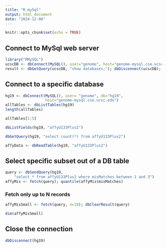```yaml
---
title: "R_mySql"
output: html_document
date: "2024-12-08"
---
```


```r
knitr::opts_chunk$set(echo = TRUE)
```

## Connect to MySql web server

```r
library("RMySQL")
ucscDB <- dbConnect(MySQL(), user="genome", host="genome-mysql.cse.ucsc.edu")
result <- dbGetQuery(ucscDB, "show databases;"); dbDisconnect(ucscDB);
```

## Connect to a specific database

```r
hg19 <- dbConnect(MySQL(), user= "genome", db="hg19",
                  host="genome-mysql.cse.ucsc.edu")
allTables <- dbListTables(hg19)
length(allTables)
```

```r
allTables[1:5]
```
```r
dbListFields(hg19, "affyU133Plus2")
```
```r
dbGetQuery(hg19, "select count(*) from affyU133Plus2")
```
```r
affyData <- dbReadTable(hg19, "affyU133Plus2")
```
## Select specific subset out of a DB table
```r
query <- dbSendQuery(hg19, 
    "select * from affyU133Plus2 where misMatches between 1 and 3")
affyMis <- fetch(query); quantile(affyMis$misMatches)
```
### Fetch only up to N records
```r
affyMisSmall <- fetch(query, n=10); dbClearResult(query)
```
```r
dim(affyMisSmall)
```
## Close the connection
```r
dbDisconnect(hg19)
```

